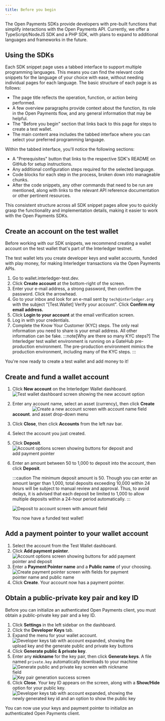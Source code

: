 ```yaml
---
title: Before you begin
---
```



The Open Payments SDKs provide developers with pre-built functions that simplify interactions with the Open Payments API. Currently, we offer a <LinkOut href='https://github.com/interledger/open-payments/tree/main/packages/open-payments'>TypeScript/NodeJS SDK</LinkOut> and a <LinkOut href='https://github.com/interledger/open-payments-php'>PHP SDK</LinkOut>, with plans to expand to additional languages and frameworks in the future.

## Using the SDKs

Each SDK snippet page uses a tabbed interface to support multiple programming languages. This means you can find the relevant code snippets for the language of your choice with ease, without needing individual pages for each language. The basic structure of each page is as follows:

- The page title reflects the operation, function, or action being performed.
- A few overview paragraphs provide context about the function, its role in the Open Payments flow, and any general information that may be helpful.
- The "Before you begin" section that links back to this page for steps to create a test wallet.
- The main content area includes the tabbed interface where you can select your preferred programming language.

Within the tabbed interface, you'll notice the following sections:

- A "Prerequisites" button that links to the respective SDK's README on GitHub for setup instructions.
- Any additional configuration steps required for the selected language.
- Code blocks for each step in the process, broken down into manageable chunks.
- After the code snippets, any other commands that need to be run are mentioned, along with links to the relevant API reference documentation or other pertinent resources.

This consistent structure across all SDK snippet pages allow you to quickly grasp the functionality and implementation details, making it easier to work with the Open Payments SDKs.

## Create an account on the test wallet

Before working with our SDK snippets, we recommend creating a wallet account on the <LinkOut href='https://wallet.interledger-test.dev/'>test wallet</LinkOut> that's part of the Interledger testnet.

The test wallet lets you create developer keys and wallet accounts, funded with play money, for making Interledger transactions via the Open Payments APIs.

1. Go to <LinkOut href="https://wallet.interledger-test.dev">wallet.interledger-test.dev</LinkOut>.
2. Click **Create account** at the bottom-right of the screen.
3. Enter your e-mail address, a strong password, then confirm the password. Click the arrowhead.
4. Go to your inbox and look for an e-mail sent by `tech@interledger.org` with the subject "[Test.Wallet] Verify your account". Click **Confirm my email address.**
5. Click **Login to your account** at the email verification screen.
6. Log in with your credentials.
7. Complete the Know Your Customer (KYC) steps. The only real information you need to share is your email address. All other information can be fake.
   :::note[Why are there so many KYC steps?]
   The Interledger test wallet environment is running on a GateHub pre-production environment. The pre-production environment mimics the production environment, including many of the <LinkOut href="https://support.gatehub.net/hc/en-us/articles/360021131234-KYC-requirements-for-account-verification">KYC steps</LinkOut>.
   :::

You're now ready to create a test wallet and add money to it!

## Create and fund a wallet account

1. Click **New account** on the Interledger Wallet dashboard.
   <img
     src='/img/snippets/tw-dashboard.png'
     alt='Test wallet dashboard screen showing the new account option'
     class='img-outline'
     style='max-width:500px'
   />
2. Enter any account name, select an asset (currency), then click **Create account**.
   <img
     src='/img/snippets/tw-create-acct.png'
     alt='Create a new account screen with account name field and asset drop-down menu'
     class='img-outline'
     style='max-width:400px'
   />
3. Click **Close**, then click **Accounts** from the left nav bar.
4. Select the account you just created.
5. Click **Deposit**.
   <img
     src='/img/snippets/tw-acct-options.png'
     alt='Account options screen showing buttons for deposit and add payment pointer'
     class='img-outline'
     style='max-width:400px'
   />
6. Enter an amount between 50 to 1,000 to deposit into the account, then click **Deposit**.

   :::caution
   The minimum deposit amount is 50. Though you can enter an amount larger than 1,000, total deposits exceeding 10,000 within 24 hours will be subject to manual review and approval. Thus, to avoid delays, it is advised that each deposit be limited to 1,000 to allow multiple deposits within a 24-hour period automatically.
   :::

   <img
     src='/img/snippets/tw-deposit.png'
     alt='Deposit to account screen with amount field'
     class='img-outline'
     style='max-width:400px'
   />

   You now have a funded test wallet!

## Add a payment pointer to your wallet account

1. Select the account from the Test Wallet dashboard.
2. Click **Add payment pointer**.
   <img
     src='/img/snippets/tw-acct-options.png'
     alt='Account options screen showing buttons for add payment pointer and deposit'
     class='img-outline'
     style='max-width:400px'
   />
3. Enter a **Payment Pointer name** and a **Public name** of your choosing.
   <img
     src='/img/snippets/tw-create-payment-pointer.png'
     alt='Create payment pointer screen with fields for payment pointer name and public name'
     class='img-outline'
     style='max-width:400px'
   />
4. Click **Create**. Your account now has a payment pointer.

## Obtain a public-private key pair and key ID

Before you can initialize an authenticated Open Payments client, you must obtain a public-private key pair and a key ID.

1. Click **Settings** in the left sidebar on the dashboard.
2. Click the **Developer Keys** tab.
3. Expand the menu for your wallet account.
   <img
     src='/img/snippets/tw-dev-keys-tab.png'
     alt='Developer keys tab with account expanded, showing the upload key and the generate public and private key buttons'
     class='img-outline'
     style='max-width:400px'
   />
4. Click **Generate public & private key**.
5. Enter any **nickname** for the key pair, then click **Generate keys**. A file named `private.key` automatically downloads to your machine
   <img
     src='/img/snippets/tw-generate-key-pair.png'
     alt='Generate public and private key screen with nickname field'
     class='img-outline'
     style='max-width:400px'
   />
   <img
     src='/img/snippets/tw-key-pair-success.png'
     alt='Key pair generation success screen'
     class='img-outline'
     style='max-width:400px'
   />
6. Click **Close**. Your key ID appears on the screen, along with a **Show/Hide** option for your public key.
   <img
     src='/img/snippets/tw-key-id.png'
     alt='Developer keys tab with account expanded, showing the newly generated key id and an option to show the public key'
     class='img-outline'
     style='max-width:400px'
   />

You can now use your keys and payment pointer to initialize an authenticated Open Payments client.
